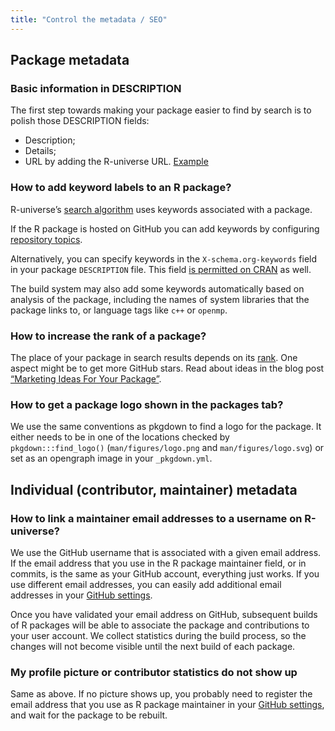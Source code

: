 ```yaml
---
title: "Control the metadata / SEO"
---
```


## Package metadata

### Basic information in DESCRIPTION

The first step towards making your package easier to find by search is to polish those DESCRIPTION fields:

- Description; 
- Details;
- URL by adding the R-universe URL. [Example](https://github.com/r-lib/gert/blob/e5030397517a8658ade1d82a6edd788cf7e935da/DESCRIPTION#L16-L17)

### How to add keyword labels to an R package? {#keywords}

R-universe's [search algorithm](#rank) uses keywords associated with a package.

If the R package is hosted on GitHub you can add keywords by configuring [repository topics](https://docs.github.com/en/repositories/managing-your-repositorys-settings-and-features/customizing-your-repository/classifying-your-repository-with-topics). 

Alternatively, you can specify keywords in the `X-schema.org-keywords` field in your package `DESCRIPTION` file. 
This field [is permitted on CRAN](https://cs.github.com/?q=org%3Acran+X-schema.org-keywords) as well.

The build system may also add some keywords automatically based on analysis of the package, including the names of system libraries that the package links to, or language tags like `c++` or `openmp`.

### How to increase the rank of a package? {#better-rank}

The place of your package in search results depends on its [rank](#rank).
One aspect might be to get more GitHub stars.
Read about ideas in the blog post ["Marketing Ideas For Your Package"](https://ropensci.org/blog/2024/03/07/package-marketing/).

### How to get a package logo shown in the packages tab?

We use the same conventions as pkgdown to find a logo for the package. 
It either needs to be in one of the locations checked by `pkgdown:::find_logo()` (`man/figures/logo.png` and `man/figures/logo.svg`) or set as an opengraph image in your `_pkgdown.yml`.

## Individual (contributor, maintainer) metadata

### How to link a maintainer email addresses to a username on R-universe?

We use the GitHub username that is associated with a given email address. 
If the email address that you use in the R package maintainer field, or in commits, is the same as your GitHub account, everything just works. 
If you use different email addresses, you can easily add additional email addresses in your [GitHub settings](https://github.com/settings/emails).

Once you have validated your email address on GitHub, subsequent builds of R packages will be able to associate the package and contributions to your user account. 
We collect statistics during the build process, so the changes will not become visible until the next build of each package.

### My profile picture or contributor statistics do not show up

Same as above. 
If no picture shows up, you probably need to register the email address that you use as R package maintainer in your [GitHub settings](https://github.com/settings/emails), and wait for the package to be rebuilt.
